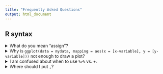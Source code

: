 ```yaml
---
title: "Frequently Asked Questions"
output: html_document
---
```



<!-- - [My push was rejected, what do I do?](#my-push-was-rejected-what-do-i-do) -->
<!-- - [Error: `/bin/sh: 1`?](#error-bin-sh) -->
<!-- - [Merge Conflict](#merge-conflict) -->

<!-- --- -->

## R syntax

<details><summary>What do you mean "assign"?</summary>
<p>

<h2>What do you mean "assign"?</h2>

- `name <- value` or `name = value`

- Using `<-` or `=` we assign a value to a name and **store** the name in Environment. 

- By calling `name` we can use the value repeatedly without typing it every time we use it. 

For example, in the following code chunk, having assigned `c(1,2,3)` to `x` makes the code more neat and tidy to get the same result. 

```r
c(1,2,3)^2 + 2*c(1,2,3) - sqrt(c(1,2,3))

x <- c(1,2,3)
x^2 + 2*x - sqrt(x)
```


</p>
</details>


<details><summary>Why is `ggplot(data = mydata, mapping = aes(x = [x-variable], y = [y-variable]))` not enough to draw a plot?</summary>
<p>

<h2>Why is `ggplot()` not enough to draw a plot?</h2>

The function `ggplot()` is simply to tell `R` to **prepare** a canvas for a plot. It is a declaration that you will draw a plot. **What** you will draw on the canvas should be specified by `geom_xxxx()` functions, e.g. `geom_point` for scatterplots, `geom_bar` for bar plots, etc. 

You might think "...why? I even specified mapping variables there!"
Yes, I hear you. But, that is again a part of preparation for drawing a plot. We specify mapping variables in `ggplot()` so that it applies to all subsequent `geom_xxxx()` functions globally. 

</p>
</details>

<details><summary>I am confused about when to use `%>%` vs. `+`.</summary>
<p>

<h2>I am confused about when to use `%>%` vs. `+`.</h2>

- Are you manipulating data by creating a new variable, filtering rows, arranging rows, selecting columns, etc.? Then use `%>%`. 

- Are you working on plots? Use `+`. 

Remember, plotting is all about **adding** components of a graphic layer by layer. 

```r
knitr::include_graphics("img/grammar-of-graphics.png")
```

Once you declare your intention to draw a plot by typing `ggplot()`, every subsequent layer should be added by `+`. 

In the end, you will commonly write the code in the following structure: 

```r
data %>% 
  select() %>% 
  mutate() %>% 
  summarize() %>% # end of manipulation
  ggplot() + # beginning of drawing a plot 
  geom_whatever() + 
  facet_wrap() + 
  theme()
```

</p>
</details>

<details><summary>Where should I put `,`?</summary>
<p>

<h2>Where should I put `,`?</h2>

The comma `,` is used **within** a function, and it separates **inputs**. 

Let's check with `mean()`. We've seen two uses of `mean()` with or without `na.rm = TRUE`. 
If we want to include `na.rm = TRUE` we always put a comma in between:

```r
mean(x)
mean(x, na.rm = TRUE)
```

## RStudio and Git troubleshooting

<details><summary>My push was rejected, what do I do?</summary>
<p>

<h2>My push was rejected, what do I do?</h2>

This question is relevant if you received an error message like the one below:

![](img/pushRejected.png)

**Solution**: Git Pull. In the upper right box of RStudio select "Git" and then click the "Git Pull arrow" as seen in the red box below.

![](img/GitPull.png)

Now you should be able to push.

**Why did this error occur?** 

This error occurs when the repository is changed *remotely*. In other words, the GitHub repostiory contains content that you do not have on your local file system. For example, if you go to the repository and change the README file and commit your changes, you will receive this error and need to *pull* the remote changes before you can *push* your local changes again.


</p>
</details>


<details><summary>Error /bin/sh</summary>
<p>

<h2>Error /bin/sh</h2>

This question is relevant if you received an error message like the one below:

![](img/r-shebang.png)

**Solution: **

Change the top of the code chunk to: `{r county-most-nativeam}`. Notice the space between `r` and the chunk-name.

**Why did this error occur?**

Code chunks in RStudio need to be explicitly told what language of code to run. In other programming contexts this information is sometimes referred to as a "shebang". This is why code chunks begin with `{r chunk-name}`. It is important for there to be a space after the `r`. If the chunk deviates from this format, you may encounter `/bin/sh : 1` error.

</p>
</details>

<details><summary>Merge conflict</summary>
<p>
<h2>Merge Conflict</h2>

This question is relevant if you received the following error when you tried to push:

![](img/mc1.png)

Next, you git pull (the down arrow in the upper right) and receive the following error: "Automatic merge failed"

![](img/mc2.png)
When you look at your `.Rmd`, the following lines show up:

```
<<<<<<<< (HEAD)

# YOUR CODE
============
# REMOTE CHANGES TO CODE

>>>>>>>>>> Commit Hash
```

like in the image below.

![](img/mc3.png)

The solution is:

- fix the `.Rmd` to look like you want it to, knit, and stage it in the "Git" tab 
- Go to the "Terminal" tab in the bottom left and type `git commit -m "merge fixed"` and press enter
- Push as normal pressing the arrow in the upper right

See the picture below for details.

![](img/mc-fix.png)

</p>
</details>

## Course logistics

<details><summary>How do I receive maximum workflow points? Re: What are tidyverse style guidelines?</summary>
<p>

<h2>How do I receive maximum workflow points? Re: What are tidyverse style guidelines?</h2>

Checklist:

0. Are all pages appropriately linked on Gradescope?

1. Is your name (and your team's name) on your document?
2. Did you commit >3 times? (Check your repo on GitHub)
3. Did every team member commit? (Also check on GitHub)
4. Is every code chunk named?

For tidyverse style guidelines: 

5. Are you under the 80 character code limit? (You shouldn't have to scroll to see all your code).
6. pipes `%>%` and ggplot layers `+` should be followed by a new line

[Click here](https://style.tidyverse.org/) for a full list of tidyverse style guidelines.

</p>
</details>

<!--

<details><summary>How do regrade requests work?</summary>
<p>

<h2>How do regrade requests work?</h2>
- After grades are released, there's a 48 hour period before regrade requests open up. This is to ensure people check the solutions on sakai / think about their regrade request before just auto posting a regrade request when points are taken off.
- Regrade requests serve the purpose of:
   - finding errors in grading, e.g. you have the correct answer but were incorrectly deducted points
   - explaining you found the correct answer (possibly using unconventional methods)

- Regrade requests are not for:
  - challenging the fairness of a question, please submit those comments directly to me via email and I'll follow-up
- After a regrade request is submitted, the problem goes back to the TA that graded the question. If they are confused and forward the question to me OR if you are unsatisfied with the response from a regrade request and send a message, I will regrade the whole problem personally (and this may result in gain or loss of points)
</p>
</details>
-->

